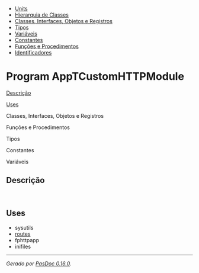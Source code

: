 <div class="container">

<div class="navigation">

* [[AllUnits.wiki|Units]]
* [[ClassHierarchy.wiki|Hierarquia de Classes]]
* [[AllClasses.wiki|Classes, Interfaces, Objetos e Registros]]
* [[AllTypes.wiki|Tipos]]
* [[AllVariables.wiki|Variáveis]]
* [[AllConstants.wiki|Constantes]]
* [[AllFunctions.wiki|Funções e Procedimentos]]
* [[AllIdentifiers.wiki|Identificadores]]


</div>
<div class="content">

= Program AppTCustomHTTPModule =

<div class="sections">

<div class="one_section">

[[#PasDoc-Description|Descrição]]

</div>
<div class="one_section">

[[#PasDoc-Uses|Uses]]

</div>
<div class="one_section">

Classes, Interfaces, Objetos e Registros

</div>
<div class="one_section">

Funções e Procedimentos

</div>
<div class="one_section">

Tipos

</div>
<div class="one_section">

Constantes

</div>
<div class="one_section">

Variáveis

</div>

</div>
<span id="PasDoc-Description"></span>
== Descrição ==

 <span id="PasDoc-Uses"></span>
== Uses ==

* sysutils
* [[routes.wiki|routes]]
* fphttpapp
* inifiles


-----

<span class="appinfo">''Gerado por [https://pasdoc.github.io/ PasDoc 0.16.0].'' </span>

</div>

</div>
